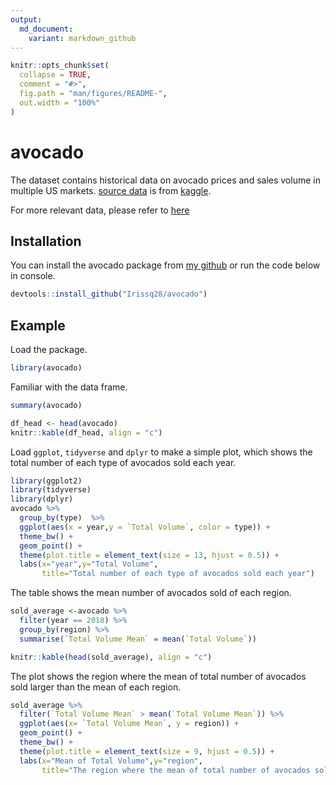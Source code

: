 ```yaml
---
output:
  md_document:
    variant: markdown_github
---
```


<!-- README.md is generated from README.Rmd. Please edit that file -->

```r
knitr::opts_chunk$set(
  collapse = TRUE,
  comment = "#>",
  fig.path = "man/figures/README-",
  out.width = "100%"
)
```
# avocado

The dataset contains historical data on avocado prices and sales volume in multiple US markets. [source data](https://www.kaggle.com/neuromusic/avocado-prices/home) is from [kaggle](https://www.kaggle.com/).

For more relevant data, please refer to [here](http://www.hassavocadoboard.com/retail/volume-and-price-data)


## Installation

You can install the avocado package from [my github](https://github.com/Irissq28/avocado) or run the code below in console.

```r
devtools::install_github("Irissq28/avocado")
```

## Example

Load the package.

```r
library(avocado)
```

Familiar with the data frame.

```r
summary(avocado)
```

```r
df_head <- head(avocado)
knitr::kable(df_head, align = "c")
```

Load `ggplot`, `tidyverse` and `dplyr` to make a simple plot, which shows the total number of each type of avocados sold each year.

```r
library(ggplot2)
library(tidyverse)
library(dplyr)
avocado %>%
  group_by(type)  %>%
  ggplot(aes(x = year,y = `Total Volume`, color = type)) +
  theme_bw() +
  geom_point() +
  theme(plot.title = element_text(size = 13, hjust = 0.5)) +
  labs(x="year",y="Total Volume",
       title="Total number of each type of avocados sold each year")
```

The table shows the mean number of avocados sold of each region.

```r
sold_average <-avocado %>%
  filter(year == 2018) %>%
  group_by(region) %>%
  summarise(`Total Volume Mean` = mean(`Total Volume`))

knitr::kable(head(sold_average), align = "c")
```

The plot shows the region where the mean of total number of avocados sold larger than the mean of each region.

```r
sold_average %>%
  filter(`Total Volume Mean` > mean(`Total Volume Mean`)) %>%
  ggplot(aes(x= `Total Volume Mean`, y = region)) +
  geom_point() +
  theme_bw() +
  theme(plot.title = element_text(size = 9, hjust = 0.5)) +
  labs(x="Mean of Total Volume",y="region",
       title="The region where the mean of total number of avocados sold larger than the mean of each region")
```



